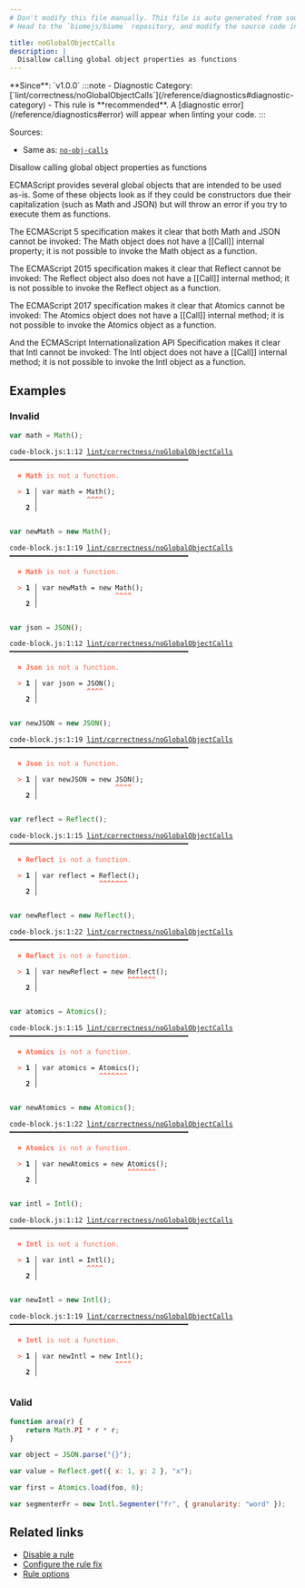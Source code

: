 ```yaml
---
# Don't modify this file manually. This file is auto generated from source, and you will lose your changes next time the website is built.
# Head to the `biomejs/biome` repository, and modify the source code in there.

title: noGlobalObjectCalls
description: |
  Disallow calling global object properties as functions
---
```


<Tabs>
<TabItem label="JavaScript (and super languages)" icon="seti:javascript">
**Since**: `v1.0.0`
:::note
- Diagnostic Category: [`lint/correctness/noGlobalObjectCalls`](/reference/diagnostics#diagnostic-category)
- This rule is **recommended**. A [diagnostic error](/reference/diagnostics#error) will appear when linting your code.
:::

Sources: 
- Same as: <a href="https://eslint.org/docs/latest/rules/no-obj-calls" target="_blank"><code>no-obj-calls</code></a>

Disallow calling global object properties as functions

ECMAScript provides several global objects that are intended to be used as-is.
Some of these objects look as if they could be constructors due their capitalization (such as Math and JSON) but will throw an error if you try to execute them as functions.

The ECMAScript 5 specification makes it clear that both Math and JSON cannot be invoked:
The Math object does not have a [[Call]] internal property; it is not possible to invoke the Math object as a function.

The ECMAScript 2015 specification makes it clear that Reflect cannot be invoked:
The Reflect object also does not have a [[Call]] internal method; it is not possible to invoke the Reflect object as a function.

The ECMAScript 2017 specification makes it clear that Atomics cannot be invoked:
The Atomics object does not have a [[Call]] internal method; it is not possible to invoke the Atomics object as a function.

And the ECMAScript Internationalization API Specification makes it clear that Intl cannot be invoked:
The Intl object does not have a [[Call]] internal method; it is not possible to invoke the Intl object as a function.

## Examples

### Invalid

```js
var math = Math();
```

<pre class="language-text"><code class="language-text">code-block.js:1:12 <a href="https://biomejs.dev/linter/rules/no-global-object-calls">lint/correctness/noGlobalObjectCalls</a> ━━━━━━━━━━━━━━━━━━━━━━━━━━━━━━━━━━━━━━━━━━━━<br /><br />  <strong><span style="color: Tomato;">✖</span></strong> <span style="color: Tomato;"><strong>Math</strong></span><span style="color: Tomato;"> is not a function.</span><br />  <br />  <strong><span style="color: Tomato;">&gt;</span></strong> <strong>1 │ </strong>var math = Math();<br />   <strong>   │ </strong>           <strong><span style="color: Tomato;">^</span></strong><strong><span style="color: Tomato;">^</span></strong><strong><span style="color: Tomato;">^</span></strong><strong><span style="color: Tomato;">^</span></strong><br />    <strong>2 │ </strong><br />  <br /></code></pre>

```js
var newMath = new Math();
```

<pre class="language-text"><code class="language-text">code-block.js:1:19 <a href="https://biomejs.dev/linter/rules/no-global-object-calls">lint/correctness/noGlobalObjectCalls</a> ━━━━━━━━━━━━━━━━━━━━━━━━━━━━━━━━━━━━━━━━━━━━<br /><br />  <strong><span style="color: Tomato;">✖</span></strong> <span style="color: Tomato;"><strong>Math</strong></span><span style="color: Tomato;"> is not a function.</span><br />  <br />  <strong><span style="color: Tomato;">&gt;</span></strong> <strong>1 │ </strong>var newMath = new Math();<br />   <strong>   │ </strong>                  <strong><span style="color: Tomato;">^</span></strong><strong><span style="color: Tomato;">^</span></strong><strong><span style="color: Tomato;">^</span></strong><strong><span style="color: Tomato;">^</span></strong><br />    <strong>2 │ </strong><br />  <br /></code></pre>

```js
var json = JSON();
```

<pre class="language-text"><code class="language-text">code-block.js:1:12 <a href="https://biomejs.dev/linter/rules/no-global-object-calls">lint/correctness/noGlobalObjectCalls</a> ━━━━━━━━━━━━━━━━━━━━━━━━━━━━━━━━━━━━━━━━━━━━<br /><br />  <strong><span style="color: Tomato;">✖</span></strong> <span style="color: Tomato;"><strong>Json</strong></span><span style="color: Tomato;"> is not a function.</span><br />  <br />  <strong><span style="color: Tomato;">&gt;</span></strong> <strong>1 │ </strong>var json = JSON();<br />   <strong>   │ </strong>           <strong><span style="color: Tomato;">^</span></strong><strong><span style="color: Tomato;">^</span></strong><strong><span style="color: Tomato;">^</span></strong><strong><span style="color: Tomato;">^</span></strong><br />    <strong>2 │ </strong><br />  <br /></code></pre>

```js
var newJSON = new JSON();
```

<pre class="language-text"><code class="language-text">code-block.js:1:19 <a href="https://biomejs.dev/linter/rules/no-global-object-calls">lint/correctness/noGlobalObjectCalls</a> ━━━━━━━━━━━━━━━━━━━━━━━━━━━━━━━━━━━━━━━━━━━━<br /><br />  <strong><span style="color: Tomato;">✖</span></strong> <span style="color: Tomato;"><strong>Json</strong></span><span style="color: Tomato;"> is not a function.</span><br />  <br />  <strong><span style="color: Tomato;">&gt;</span></strong> <strong>1 │ </strong>var newJSON = new JSON();<br />   <strong>   │ </strong>                  <strong><span style="color: Tomato;">^</span></strong><strong><span style="color: Tomato;">^</span></strong><strong><span style="color: Tomato;">^</span></strong><strong><span style="color: Tomato;">^</span></strong><br />    <strong>2 │ </strong><br />  <br /></code></pre>

```js
var reflect = Reflect();
```

<pre class="language-text"><code class="language-text">code-block.js:1:15 <a href="https://biomejs.dev/linter/rules/no-global-object-calls">lint/correctness/noGlobalObjectCalls</a> ━━━━━━━━━━━━━━━━━━━━━━━━━━━━━━━━━━━━━━━━━━━━<br /><br />  <strong><span style="color: Tomato;">✖</span></strong> <span style="color: Tomato;"><strong>Reflect</strong></span><span style="color: Tomato;"> is not a function.</span><br />  <br />  <strong><span style="color: Tomato;">&gt;</span></strong> <strong>1 │ </strong>var reflect = Reflect();<br />   <strong>   │ </strong>              <strong><span style="color: Tomato;">^</span></strong><strong><span style="color: Tomato;">^</span></strong><strong><span style="color: Tomato;">^</span></strong><strong><span style="color: Tomato;">^</span></strong><strong><span style="color: Tomato;">^</span></strong><strong><span style="color: Tomato;">^</span></strong><strong><span style="color: Tomato;">^</span></strong><br />    <strong>2 │ </strong><br />  <br /></code></pre>

```js
var newReflect = new Reflect();
```

<pre class="language-text"><code class="language-text">code-block.js:1:22 <a href="https://biomejs.dev/linter/rules/no-global-object-calls">lint/correctness/noGlobalObjectCalls</a> ━━━━━━━━━━━━━━━━━━━━━━━━━━━━━━━━━━━━━━━━━━━━<br /><br />  <strong><span style="color: Tomato;">✖</span></strong> <span style="color: Tomato;"><strong>Reflect</strong></span><span style="color: Tomato;"> is not a function.</span><br />  <br />  <strong><span style="color: Tomato;">&gt;</span></strong> <strong>1 │ </strong>var newReflect = new Reflect();<br />   <strong>   │ </strong>                     <strong><span style="color: Tomato;">^</span></strong><strong><span style="color: Tomato;">^</span></strong><strong><span style="color: Tomato;">^</span></strong><strong><span style="color: Tomato;">^</span></strong><strong><span style="color: Tomato;">^</span></strong><strong><span style="color: Tomato;">^</span></strong><strong><span style="color: Tomato;">^</span></strong><br />    <strong>2 │ </strong><br />  <br /></code></pre>

```js
var atomics = Atomics();
```

<pre class="language-text"><code class="language-text">code-block.js:1:15 <a href="https://biomejs.dev/linter/rules/no-global-object-calls">lint/correctness/noGlobalObjectCalls</a> ━━━━━━━━━━━━━━━━━━━━━━━━━━━━━━━━━━━━━━━━━━━━<br /><br />  <strong><span style="color: Tomato;">✖</span></strong> <span style="color: Tomato;"><strong>Atomics</strong></span><span style="color: Tomato;"> is not a function.</span><br />  <br />  <strong><span style="color: Tomato;">&gt;</span></strong> <strong>1 │ </strong>var atomics = Atomics();<br />   <strong>   │ </strong>              <strong><span style="color: Tomato;">^</span></strong><strong><span style="color: Tomato;">^</span></strong><strong><span style="color: Tomato;">^</span></strong><strong><span style="color: Tomato;">^</span></strong><strong><span style="color: Tomato;">^</span></strong><strong><span style="color: Tomato;">^</span></strong><strong><span style="color: Tomato;">^</span></strong><br />    <strong>2 │ </strong><br />  <br /></code></pre>

```js
var newAtomics = new Atomics();
```

<pre class="language-text"><code class="language-text">code-block.js:1:22 <a href="https://biomejs.dev/linter/rules/no-global-object-calls">lint/correctness/noGlobalObjectCalls</a> ━━━━━━━━━━━━━━━━━━━━━━━━━━━━━━━━━━━━━━━━━━━━<br /><br />  <strong><span style="color: Tomato;">✖</span></strong> <span style="color: Tomato;"><strong>Atomics</strong></span><span style="color: Tomato;"> is not a function.</span><br />  <br />  <strong><span style="color: Tomato;">&gt;</span></strong> <strong>1 │ </strong>var newAtomics = new Atomics();<br />   <strong>   │ </strong>                     <strong><span style="color: Tomato;">^</span></strong><strong><span style="color: Tomato;">^</span></strong><strong><span style="color: Tomato;">^</span></strong><strong><span style="color: Tomato;">^</span></strong><strong><span style="color: Tomato;">^</span></strong><strong><span style="color: Tomato;">^</span></strong><strong><span style="color: Tomato;">^</span></strong><br />    <strong>2 │ </strong><br />  <br /></code></pre>

```js
var intl = Intl();
```

<pre class="language-text"><code class="language-text">code-block.js:1:12 <a href="https://biomejs.dev/linter/rules/no-global-object-calls">lint/correctness/noGlobalObjectCalls</a> ━━━━━━━━━━━━━━━━━━━━━━━━━━━━━━━━━━━━━━━━━━━━<br /><br />  <strong><span style="color: Tomato;">✖</span></strong> <span style="color: Tomato;"><strong>Intl</strong></span><span style="color: Tomato;"> is not a function.</span><br />  <br />  <strong><span style="color: Tomato;">&gt;</span></strong> <strong>1 │ </strong>var intl = Intl();<br />   <strong>   │ </strong>           <strong><span style="color: Tomato;">^</span></strong><strong><span style="color: Tomato;">^</span></strong><strong><span style="color: Tomato;">^</span></strong><strong><span style="color: Tomato;">^</span></strong><br />    <strong>2 │ </strong><br />  <br /></code></pre>

```js
var newIntl = new Intl();
```

<pre class="language-text"><code class="language-text">code-block.js:1:19 <a href="https://biomejs.dev/linter/rules/no-global-object-calls">lint/correctness/noGlobalObjectCalls</a> ━━━━━━━━━━━━━━━━━━━━━━━━━━━━━━━━━━━━━━━━━━━━<br /><br />  <strong><span style="color: Tomato;">✖</span></strong> <span style="color: Tomato;"><strong>Intl</strong></span><span style="color: Tomato;"> is not a function.</span><br />  <br />  <strong><span style="color: Tomato;">&gt;</span></strong> <strong>1 │ </strong>var newIntl = new Intl();<br />   <strong>   │ </strong>                  <strong><span style="color: Tomato;">^</span></strong><strong><span style="color: Tomato;">^</span></strong><strong><span style="color: Tomato;">^</span></strong><strong><span style="color: Tomato;">^</span></strong><br />    <strong>2 │ </strong><br />  <br /></code></pre>

### Valid

```js
function area(r) {
    return Math.PI * r * r;
}

var object = JSON.parse("{}");

var value = Reflect.get({ x: 1, y: 2 }, "x");

var first = Atomics.load(foo, 0);

var segmenterFr = new Intl.Segmenter("fr", { granularity: "word" });
```

## Related links

- [Disable a rule](/linter/#disable-a-lint-rule)
- [Configure the rule fix](/linter#configure-the-rule-fix)
- [Rule options](/linter/#rule-options)

</TabItem>
</Tabs>

